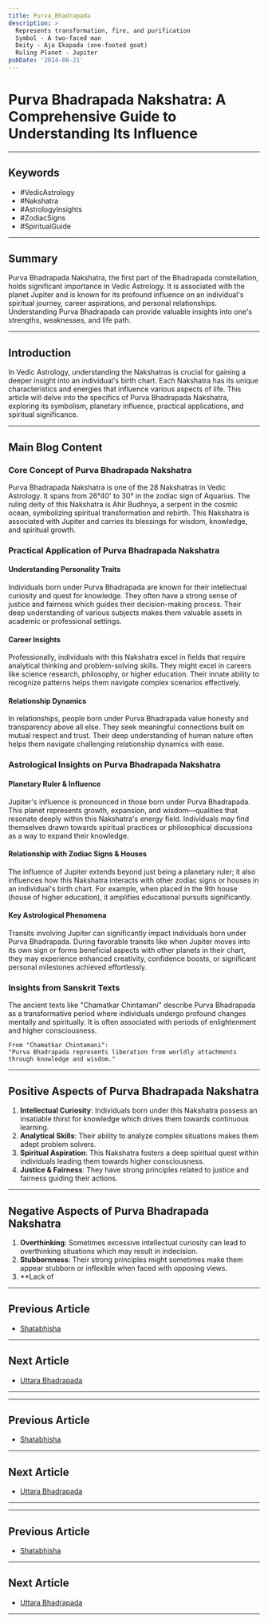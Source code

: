```yaml
---
title: Purva_Bhadrapada
description: >
  Represents transformation, fire, and purification
  Symbol - A two-faced man
  Deity - Aja Ekapada (one-footed goat)
  Ruling Planet - Jupiter
pubDate: '2024-08-21'
---
```


# Purva Bhadrapada Nakshatra: A Comprehensive Guide to Understanding Its Influence

---

## Keywords
- #VedicAstrology
- #Nakshatra
- #AstrologyInsights
- #ZodiacSigns
- #SpiritualGuide

---

## Summary
Purva Bhadrapada Nakshatra, the first part of the Bhadrapada constellation, holds significant importance in Vedic Astrology. It is associated with the planet Jupiter and is known for its profound influence on an individual's spiritual journey, career aspirations, and personal relationships. Understanding Purva Bhadrapada can provide valuable insights into one's strengths, weaknesses, and life path.

---

## Introduction
In Vedic Astrology, understanding the Nakshatras is crucial for gaining a deeper insight into an individual's birth chart. Each Nakshatra has its unique characteristics and energies that influence various aspects of life. This article will delve into the specifics of Purva Bhadrapada Nakshatra, exploring its symbolism, planetary influence, practical applications, and spiritual significance.

---

## Main Blog Content

### Core Concept of Purva Bhadrapada Nakshatra
Purva Bhadrapada Nakshatra is one of the 28 Nakshatras in Vedic Astrology. It spans from 26°40' to 30° in the zodiac sign of Aquarius. The ruling deity of this Nakshatra is Ahir Budhnya, a serpent in the cosmic ocean, symbolizing spiritual transformation and rebirth. This Nakshatra is associated with Jupiter and carries its blessings for wisdom, knowledge, and spiritual growth.

### Practical Application of Purva Bhadrapada Nakshatra
#### Understanding Personality Traits
Individuals born under Purva Bhadrapada are known for their intellectual curiosity and quest for knowledge. They often have a strong sense of justice and fairness which guides their decision-making process. Their deep understanding of various subjects makes them valuable assets in academic or professional settings.

#### Career Insights
Professionally, individuals with this Nakshatra excel in fields that require analytical thinking and problem-solving skills. They might excel in careers like science research, philosophy, or higher education. Their innate ability to recognize patterns helps them navigate complex scenarios effectively.

#### Relationship Dynamics
In relationships, people born under Purva Bhadrapada value honesty and transparency above all else. They seek meaningful connections built on mutual respect and trust. Their deep understanding of human nature often helps them navigate challenging relationship dynamics with ease.

### Astrological Insights on Purva Bhadrapada Nakshatra
#### Planetary Ruler & Influence
Jupiter's influence is pronounced in those born under Purva Bhadrapada. This planet represents growth, expansion, and wisdom—qualities that resonate deeply within this Nakshatra's energy field. Individuals may find themselves drawn towards spiritual practices or philosophical discussions as a way to expand their knowledge.

#### Relationship with Zodiac Signs & Houses
The influence of Jupiter extends beyond just being a planetary ruler; it also influences how this Nakshatra interacts with other zodiac signs or houses in an individual's birth chart. For example, when placed in the 9th house (house of higher education), it amplifies educational pursuits significantly.

#### Key Astrological Phenomena
Transits involving Jupiter can significantly impact individuals born under Purva Bhadrapada. During favorable transits like when Jupiter moves into its own sign or forms beneficial aspects with other planets in their chart, they may experience enhanced creativity, confidence boosts, or significant personal milestones achieved effortlessly.

### Insights from Sanskrit Texts
The ancient texts like "Chamatkar Chintamani" describe Purva Bhadrapada as a transformative period where individuals undergo profound changes mentally and spiritually. It is often associated with periods of enlightenment and higher consciousness.

```plaintext
From "Chamatkar Chintamani":
"Purva Bhadrapada represents liberation from worldly attachments through knowledge and wisdom."
```

---

## Positive Aspects of Purva Bhadrapada Nakshatra

1. **Intellectual Curiosity**: Individuals born under this Nakshatra possess an insatiable thirst for knowledge which drives them towards continuous learning.
2. **Analytical Skills**: Their ability to analyze complex situations makes them adept problem solvers.
3. **Spiritual Aspiration**: This Nakshatra fosters a deep spiritual quest within individuals leading them towards higher consciousness.
4. **Justice & Fairness**: They have strong principles related to justice and fairness guiding their actions.

---

## Negative Aspects of Purva Bhadrapada Nakshatra

1. **Overthinking**: Sometimes excessive intellectual curiosity can lead to overthinking situations which may result in indecision.
2. **Stubbornness**: Their strong principles might sometimes make them appear stubborn or inflexible when faced with opposing views.
3. **Lack of
---

## Previous Article
- [Shatabhisha](/blogs/05_nakshatra/0524_shatabhisha)

---

## Next Article
- [Uttara Bhadrapada](/blogs/05_nakshatra/0526_uttara_bhadrapada)

---
---

## Previous Article
- [Shatabhisha](0524_Shatabhisha.mdx)

---

## Next Article
- [Uttara Bhadrapada](0526_Uttara_Bhadrapada.mdx)

---
---

## Previous Article
- [Shatabhisha](0524_Shatabhisha.mdx)

---

## Next Article
- [Uttara Bhadrapada](0526_Uttara_Bhadrapada.mdx)

---
